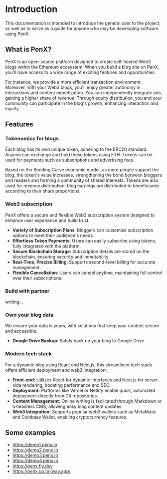 # Introduction

This documentation is intended to introduce the general user to the project, as well as to serve as a guide for anyone who may be developing software using PenX.

## What is PenX?

PenX is an open-source platform designed to create self-hosted Web3 blogs within the Ethereum ecosystem. When you build a blog site on PenX, you'll have access to a wide range of exciting features and opportunities.

For instance, we provide a more efficient transaction environment. Moreover, with your Web3 blogs, you'll enjoy greater autonomy in interactions and content monetization. You can independently integrate ads, gaining a higher share of revenue. Through equity distribution, you and your community can participate in the blog's growth, enhancing interaction and loyalty.

## Features

### Tokenomics for blogs

Each blog has its own unique token, adhering to the ERC20 standard. Anyone can exchange and hold these tokens using ETH. Tokens can be used for payments such as subscriptions and advertising fees.

Based on the Bonding Curve economic model, as more people support the blog, the token's value increases, strengthening the bond between bloggers and readers and forming a community of shared interests. Tokens are also used for revenue distribution; blog earnings are distributed to beneficiaries according to their share proportions.

### Web3 subscription

PenX offers a secure and flexible Web3 subscription system designed to enhance user experience and build trust.

- **Variety of Subscription Plans**: Bloggers can customize subscription options to meet their audience's needs.
- **Effortless Token Payments**: Users can easily subscribe using tokens, fully integrated with the platform.
- **Secure Blockchain Storage**: Subscription details are stored on the blockchain, ensuring security and immutability.
- **Real-Time, Precise Billing**: Supports second-level billing for accurate management.
- **Flexible Cancellation**: Users can cancel anytime, maintaining full control over their subscriptions.

### Build with partner

writing...

### Own your blog data

We ensure your data is yours, with solutions that keep your content secure and accessible.

- **Google Drive Backup**: Safely back up your blog to Google Drive.

### Modern tech stack

For a dynamic blog using React and Next.js, this streamlined tech stack offers efficient deployment and web3 integration:

- **Front-end:** Utilizes React for dynamic interfaces and Next.js for server-side rendering, boosting performance and SEO.
- **Deployment:** Platforms like Vercel or Netlify enable quick, automated deployment directly from Git repositories.
- **Content Management:** Online writing is facilitated through Markdown or a headless CMS, allowing easy blog content updates.
- **Web3 Integration:** Supports popular web3 wallets such as MetaMask and Coinbase Wallet, enabling cryptocurrency features.

## Some examples

- https://demo1.penx.io
- https://demo2.penx.io
- https://demo3.penx.io
- https://demo4.penx.io
- https://penx.fly.dev
- https://penx.up.railway.app/
